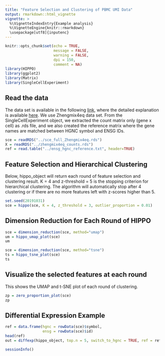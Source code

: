 ```yaml
---
title: "Feature Selection and Clustering of PBMC UMI Data"
output: rmarkdown::html_vignette
vignette: >
  %\VignetteIndexEntry{Example analysis}
  %\VignetteEngine{knitr::rmarkdown}
  \usepackage[utf8]{inputenc}
---
```


```r
knitr::opts_chunk$set(echo = TRUE,
                      message = FALSE,
                      warning = FALSE,
                      dpi = 150,
                      comment = NA)
library(HIPPO)
library(ggplot2)
library(Matrix)
library(SingleCellExperiment)
```

## Read the data

The data set is available in the following [link](http://imlspenticton.uzh.ch/robinson_lab/DuoClustering2018/DuoClustering2018.tar.gz), where the detailed explanation is available [here](https://github.com/markrobinsonuzh/scRNAseq_clustering_comparison). We use Zhengmix4eq data set. From the SingleCellExperiment object, we extracted the count matrix only (gene x cell) as .rds file, and we also created the reference matrix where the gene names are matched between HGNC symbol and ENSG IDs. 

```r
sce = readRDS("../sce_full_Zhengmix4eq.rds")
X = readRDS("../zhengmix4eq_counts.rds")
ref = read.table("../ensg_hgnc_reference.txt", header=TRUE)
```

## Feature Selection and Hierarchical Clustering

Below, hippo_object will return each round of feature selection and clustering result. K = 4 and z-threshold = 5 is the stopping criterion for hierarchical clustering. The algorithm will automatically stop after 4 clustering or if there are no more features left with z-scores higher than 5.

```r
set.seed(20191031)
sce = hippo(sce, K = 4, z_threshold = 3, outlier_proportion = 0.01)
```

## Dimension Reduction for Each Round of HIPPO

```r
sce = dimension_reduction(sce, method="umap")
um = hippo_umap_plot(sce)
um
```

```r
sce = dimension_reduction(sce, method="tsne")
ts = hippo_tsne_plot(sce)
ts
```
## Visualize the selected features at each round

This shows the UMAP and t-SNE plot of each round of clustering. 

```r
zp = zero_proportion_plot(sce)
zp
```

## Differential Expression Example

```r
ref = data.frame(hgnc = rowData(sce)$symbol,
                 ensg = rowData(sce)$id)
head(ref)
out = diffexp(hippo_object, top.n = 5, switch_to_hgnc = TRUE, ref = ref)
```

```r
sessionInfo()
```
